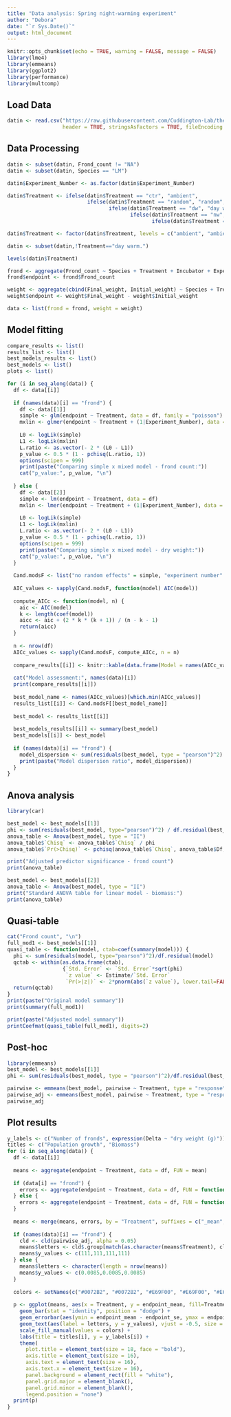 ---
title: "Data analysis: Spring night-warming experiment"
author: "Debora"
date: "`r Sys.Date()`"
output: html_document
---

```{r setup, include=FALSE}
knitr::opts_chunk$set(echo = TRUE, warning = FALSE, message = FALSE)
library(lme4)
library(emmeans)
library(ggplot2)
library(performance)
library(multcomp)
```

## Load Data 
```{r}
datin <- read.csv("https://raw.githubusercontent.com/Cuddington-Lab/thermal-experiments/main/night_warming/night_warm_dataset_spring.csv", 
                  header = TRUE, stringsAsFactors = TRUE, fileEncoding = "UTF-8-BOM")
```

## Data Processing
```{r echo=FALSE}
datin <- subset(datin, Frond_count != "NA")
datin <- subset(datin, Species == "LM")

datin$Experiment_Number <- as.factor(datin$Experiment_Number)

datin$Treatment <- ifelse(datin$Treatment == "ctr", "ambient", 
                          ifelse(datin$Treatment == "random", "random",
                                 ifelse(datin$Treatment == "dw", "day warm.", 
                                        ifelse(datin$Treatment == "nw", "night warm.", 
                                               ifelse(datin$Treatment == "ww", "ambient+", datin$Treatment)))))

datin$Treatment <- factor(datin$Treatment, levels = c("ambient", "ambient+", "night warm.", "day warm.", "random"))

datin <- subset(datin,!Treatment=="day warm.")

levels(datin$Treatment)
```

```{r}
frond <- aggregate(Frond_count ~ Species + Treatment + Incubator + Experiment_Number, data = datin, FUN = sum)
frond$endpoint <- frond$Frond_count

weight <- aggregate(cbind(Final_weight, Initial_weight) ~ Species + Treatment + Incubator + Experiment_Number, data = datin, FUN = sum)
weight$endpoint <- weight$Final_weight - weight$Initial_weight

data <- list(frond = frond, weight = weight)
```

##  Model fitting
```{r}
compare_results <- list()
results_list <- list()
best_models_results <- list()
best_models <- list()
plots <- list()

for (i in seq_along(data)) {
  df <- data[[i]]
  
  if (names(data)[i] == "frond") {
    df <- data[[1]]
    simple <- glm(endpoint ~ Treatment, data = df, family = "poisson")
    mxlin <- glmer(endpoint ~ Treatment + (1|Experiment_Number), data = df, family="poisson")
    
    L0 <- logLik(simple)
    L1 <- logLik(mxlin)
    L.ratio <- as.vector(- 2 * (L0 - L1))
    p_value <- 0.5 * (1 - pchisq(L.ratio, 1))
    options(scipen = 999)
    print(paste("Comparing simple x mixed model - frond count:"))
    cat("p_value:", p_value, "\n")
    
  } else {
    df <- data[[2]]
    simple <- lm(endpoint ~ Treatment, data = df)
    mxlin <- lmer(endpoint ~ Treatment + (1|Experiment_Number), data = df)
    
    L0 <- logLik(simple)
    L1 <- logLik(mxlin)
    L.ratio <- as.vector(- 2 * (L0 - L1))
    p_value <- 0.5 * (1 - pchisq(L.ratio, 1))
    options(scipen = 999)
    print(paste("Comparing simple x mixed model - dry weight:"))
    cat("p_value:", p_value, "\n")
  }
  
  Cand.modsF <- list("no random effects" = simple, "experiment number" = mxlin)
  
  AIC_values <- sapply(Cand.modsF, function(model) AIC(model))
  
  compute_AICc <- function(model, n) {
    aic <- AIC(model)
    k <- length(coef(model))
    aicc <- aic + (2 * k * (k + 1)) / (n - k - 1)
    return(aicc)
  }
  
  n <- nrow(df)  
  AICc_values <- sapply(Cand.modsF, compute_AICc, n = n)
  
  compare_results[[i]] <- knitr::kable(data.frame(Model = names(AICc_values), AICc = AICc_values), "simple", digits = 2)
  
  cat("Model assessment:", names(data)[i])
  print(compare_results[[i]])
  
  best_model_name <- names(AICc_values)[which.min(AICc_values)]
  results_list[[i]] <- Cand.modsF[[best_model_name]]
  
  best_model <- results_list[[i]]
  
  best_models_results[[i]] <- summary(best_model)
  best_models[[i]] <- best_model
  
  if (names(data)[i] == "frond") {
    model_dispersion <- sum(residuals(best_model, type = "pearson")^2) / df.residual(best_model)
    print(paste("Model dispersion ratio", model_dispersion)) 
  }
}
```

##  Anova analysis
```{r}
library(car)

best_model <- best_models[[1]]
phi <- sum(residuals(best_model, type="pearson")^2) / df.residual(best_model)
anova_table <- Anova(best_model, type = "II")
anova_table$`Chisq` <- anova_table$`Chisq` / phi  
anova_table$`Pr(>Chisq)` <- pchisq(anova_table$`Chisq`, anova_table$Df, lower.tail = FALSE)  

print("Adjusted predictor significance - frond count")
print(anova_table)

best_model <- best_models[[2]]
anova_table <- Anova(best_model, type = "II")
print("Standard ANOVA table for linear model - biomass:")
print(anova_table)
```

## Quasi-table
```{r}
cat("Frond count", "\n")
full_mod1 <- best_models[[1]]
quasi_table <- function(model, ctab=coef(summary(model))) {
  phi <- sum(residuals(model, type="pearson")^2)/df.residual(model)
  qctab <- within(as.data.frame(ctab),
                  {`Std. Error` <- `Std. Error`*sqrt(phi)
                   `z value` <- Estimate/`Std. Error`
                   `Pr(>|z|)` <- 2*pnorm(abs(`z value`), lower.tail=FALSE)})
  return(qctab)
}
print(paste("Original model summary"))
print(summary(full_mod1))

print(paste("Adjusted model summary"))
printCoefmat(quasi_table(full_mod1), digits=2)
```

## Post-hoc
```{r}
library(emmeans)
best_model <- best_models[[1]]
phi <- sum(residuals(best_model, type = "pearson")^2)/df.residual(best_model)  

pairwise <- emmeans(best_model, pairwise ~ Treatment, type = "response")
pairwise_adj <- emmeans(best_model, pairwise ~ Treatment, type = "response", vcov. = vcov(best_model)*phi)
pairwise_adj
```

## Plot results
```{r}
y_labels <- c("Number of fronds", expression(Delta ~ "dry weight (g)"))
titles <- c("Population growth", "Biomass")
for (i in seq_along(data)) {
  df <- data[[i]]
  
  means <- aggregate(endpoint ~ Treatment, data = df, FUN = mean)
  
  if (data[i] == "frond") {
    errors <- aggregate(endpoint ~ Treatment, data = df, FUN = function(x) sqrt(mean(x) / length(x)))
  } else {
    errors <- aggregate(endpoint ~ Treatment, data = df, FUN = function(x) sd(x) / sqrt(length(x)))
  }
  
  means <- merge(means, errors, by = "Treatment", suffixes = c("_mean", "_se"))
  
  if (names(data)[i] == "frond") {
    cld <- cld(pairwise_adj, alpha = 0.05)
    means$letters <- cld$.group[match(as.character(means$Treatment), cld$Treatment)]
    means$y_values <- c(111,111,111,111)
  } else {
    means$letters <- character(length = nrow(means))  
    means$y_values <- c(0.0085,0.0085,0.0085)
  }
  
  colors <- setNames(c("#0072B2", "#0072B2", "#E69F00", "#E69F00", "#E69F00", "#E69F00"), c("constant", "ambient", "ambient+", "constant+", "night warm.", "random"))
  
  p <- ggplot(means, aes(x = Treatment, y = endpoint_mean, fill=Treatment)) +
    geom_bar(stat = "identity", position = "dodge") +
    geom_errorbar(aes(ymin = endpoint_mean - endpoint_se, ymax = endpoint_mean + endpoint_se), width = 0.2, position = position_dodge(0.9)) +
    geom_text(aes(label = letters, y = y_values), vjust = -0.5, size = 7) +
    scale_fill_manual(values = colors) + 
    labs(title = titles[i], y = y_labels[i]) +
    theme(
      plot.title = element_text(size = 18, face = "bold"),
      axis.title = element_text(size = 16), 
      axis.text = element_text(size = 16),
      axis.text.x = element_text(size = 16),
      panel.background = element_rect(fill = "white"),  
      panel.grid.major = element_blank(), 
      panel.grid.minor = element_blank(),
      legend.position = "none")
  print(p)
}
```
